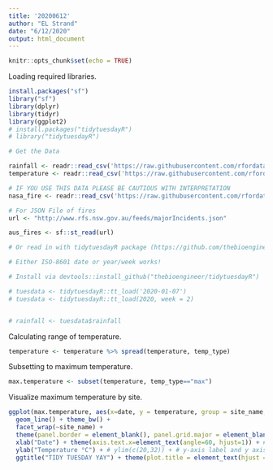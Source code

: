 ```yaml
---
title: '20200612'
author: "EL Strand"
date: "6/12/2020"
output: html_document
---
```


```r
knitr::opts_chunk$set(echo = TRUE)
```

Loading required libraries. 
```r
install.packages("sf")
library("sf")
library(dplyr)
library(tidyr)
library(ggplot2)
# install.packages("tidytuesdayR")
# library("tidytuesdayR")
```

```r
# Get the Data

rainfall <- readr::read_csv('https://raw.githubusercontent.com/rfordatascience/tidytuesday/master/data/2020/2020-01-07/rainfall.csv')
temperature <- readr::read_csv('https://raw.githubusercontent.com/rfordatascience/tidytuesday/master/data/2020/2020-01-07/temperature.csv')

# IF YOU USE THIS DATA PLEASE BE CAUTIOUS WITH INTERPRETATION
nasa_fire <- readr::read_csv('https://raw.githubusercontent.com/rfordatascience/tidytuesday/master/data/2020/2020-01-07/MODIS_C6_Australia_and_New_Zealand_7d.csv')

# For JSON File of fires
url <- "http://www.rfs.nsw.gov.au/feeds/majorIncidents.json"

aus_fires <- sf::st_read(url)

# Or read in with tidytuesdayR package (https://github.com/thebioengineer/tidytuesdayR)

# Either ISO-8601 date or year/week works!

# Install via devtools::install_github("thebioengineer/tidytuesdayR")

# tuesdata <- tidytuesdayR::tt_load('2020-01-07') 
# tuesdata <- tidytuesdayR::tt_load(2020, week = 2)


# rainfall <- tuesdata$rainfall
```

Calculating range of temperature.  
```r
temperature <- temperature %>% spread(temperature, temp_type)
```

Subsetting to maximum temperature. 
```r
max.temperature <- subset(temperature, temp_type=="max")
```

Visualize maximum temperature by site. 
```r
ggplot(max.temperature, aes(x=date, y = temperature, group = site_name, color = site_name)) + 
  geom_line() + theme_bw() +
  facet_wrap(~site_name) + 
  theme(panel.border = element_blank(), panel.grid.major = element_blank(), panel.grid.minor = element_blank(), axis.line = element_line(colour = "black")) +
  xlab("Date") + theme(axis.text.x=element_text(angle=60, hjust=1)) + # x-axis label and rotating text on x axis
  ylab("Temperature °C") + # ylim(c(20,32)) + # y-axis label and y axis range
  ggtitle("TIDY TUESDAY YAY") + theme(plot.title = element_text(hjust = 0.5))  # title label and centering the title

```

